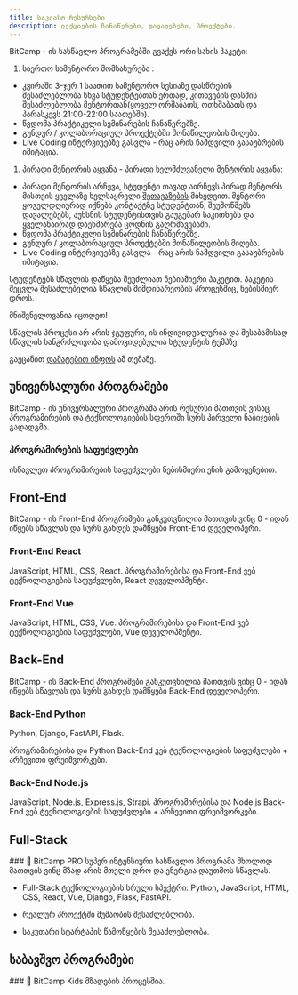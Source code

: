 ```yaml
---
title: საკლასო რესურსები
description: ლექციების ჩანაწერები, დავალებები, პროექტები.
---
```


BitCamp - ის სასწავლო პროგრამებში გვაქვს ორი სახის პაკეტი: 
1. საერთო სამენტორო მომსახურება : 
- კვირაში 3-ჯერ 1 საათით სამენტორო სესიაზე დასწრების შესაძლებლობა სხვა სტუდენტებთან ერთად, კითხვების დასმის შესაძლებლობა მენტორთან(ყოველ ორშაბათს, ოთხშაბათს და პარასკევს 21:00-22:00 საათებში).
- წვდომა პრაქტიკული სემინარების ჩანაწერებზე.
- გუნდურ / კოლაბორაციულ პროექტებში მონაწილეობის მიღება.
- Live Coding ინტერვიუებზე გასვლა - რაც არის ნამდვილი გასაუბრების იმიტაცია.

1. პირადი მენტორის აყვანა - პირადი ხელმძღვანელი მენტორის აყვანა: 
- პირადი მენტორის არჩევა, სტუდენტი თავად აირჩევს პირად მენტორს მისთვის ყველაზე ხელსაყრელი [შეთავაზების](https://www.bitcamp.ge/mentors) მიხედვით. მენტორი ყოველდღიურად იქნება კონტაქტზე სტუდენტთან, შეუმოწმებს დავალებებს, აუხსნის სტუდენტისთვის გაუგებარ საკითხებს და ყველანაირად დაეხმარება ცოდნის გაღრმავებაში.
- წვდომა პრაქტიკული სემინარების ჩანაწერებზე.
- გუნდურ / კოლაბორაციულ პროექტებში მონაწილეობის მიღება.
- Live Coding ინტერვიუებზე გასვლა - რაც არის ნამდვილი გასაუბრების იმიტაცია.

სტუდენტებს სწავლის დაწყება შეუძლიათ ნებისმიერი პაკეტით. პაკეტის შეცვლა შესაძლებელია სწავლის მიმდინარეობის პროცესშიც, ნებისმიერ დროს.

<Callout>

მნიშვნელოვანია იცოდეთ!

სწავლის პროცესი არ არის ჯგუფური, ის ინდივიდუალურია და შესაბამისად სწავლის ხანგრძლივობა დამოკიდებულია სტუდენტის ტემპზე. 

გაეცანით [დამატებით ინფოს](/programs/about/duration) ამ თემაზე.

</Callout>

## უნივერსალური პროგრამები

BitCamp - ის უნივერსალური პროგრამა არის რესურსი მათთვის ვისაც პროგრამირების და ტექნოლოგიების სფეროში სურს პირველი ნაბიჯების გადადგმა.

<div className="grid sm:grid-cols-1 gap-4 mt-6">

<Card href="/programs/universal/programming">

### პროგრამირების საფუძვლები

ისწავლეთ პროგრამირების საფუძვლები ნებისმიერი ენის გამოყენებით.

</Card>

</div>

## Front-End

BitCamp - ის Front-End პროგრამები განკუთვნილია მათთვის ვინც 0 - იდან იწყებს სწავლას და სურს გახდეს დამწყები Front-End დეველოპერი.

<div className="grid sm:grid-cols-2 gap-4 mt-6">

<Card href="/programs/front-end/react">

### Front-End React

JavaScript, HTML, CSS, React.
პროგრამირებისა და Front-End ვებ ტექნოლოგიების საფუძვლები, React დეველოპმენტი.

</Card>

<Card href="/programs/front-end/vue">

### Front-End Vue

JavaScript, HTML, CSS, Vue.
პროგრამირებისა და Front-End ვებ ტექნოლოგიების საფუძვლები, Vue დეველოპმენტი.

</Card>

</div>

## Back-End

BitCamp - ის Back-End პროგრამები განკუთვნილია მათთვის ვინც 0 - იდან იწყებს სწავლას და სურს გახდეს დამწყები Back-End დეველოპერი.

<div className="grid sm:grid-cols-2 gap-4 mt-6">

<Card href="/programs/back-end/python">

### Back-End Python
Python, Django, FastAPI, Flask.

პროგრამირებისა და Python Back-End ვებ ტექნოლოგიების საფუძვლები + არჩევითი ფრეიმვორკები.

</Card>

<Card href="/programs/back-end/nodejs">

### Back-End Node.js
JavaScript, Node.js, Express.js, Strapi.
პროგრამირებისა და Node.js Back-End ვებ ტექნოლოგიების საფუძვლები + არჩევითი ფრეიმვორკები.

</Card>

</div>

## Full-Stack
<div className="grid sm:grid-cols-1 gap-4 mt-6">
<Card href="/programs/full-stack/pro">
### 🚀 BitCamp PRO
სუპერ ინტენსიური სასწავლო პროგრამა მხოლოდ მათთვის ვინც მზად არის მთელი დრო და ენერგია დაუთმოს სწავლას.

- Full-Stack ტექნოლოგიების სრული სპექტრი: Python, JavaScript, HTML, CSS, React, Vue, Django, Flask, FastAPI.

- რეალურ პროექტში მუშაობის შესაძლებლობა.

- საკუთარი სტარტაპის წამოწყების შესაძლებლობა.

</Card>
</div>


## საბავშვო პროგრამები

<div className="grid sm:grid-cols-1 gap-4 mt-6">
<Card href="/programs/kids">
### 👾 BitCamp Kids
მზადების პროცესშია.

</Card>
</div>
